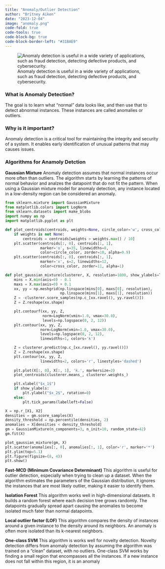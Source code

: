 ```yaml
---
title: "Anomaly/Outlier Detection"
author: "Britney Aiken"
date: "2023-12-04"
image: "anomaly.png"
code-fold: true
code-tools: true
code-block-bg: true
code-block-border-left: "#31BAE9"
---
```


![Anomaly detection is useful in a wide variety of applications, such as fraud detection, detecting defective products, and cybersecurity.](anomaly.png)

### What is Anomaly Detection?
The goal is to learn what “normal” data looks like, and then use that to detect abnormal instances. These instances are called anomalies or outliers. 

### Why is it important?
Anomaly detection is a critical tool for maintaining the integrity and security of a system. It enables early identification of unusual patterns that may causes issues.


### Algorithms for Anamoly Detction

**Gaussian Mixture**
Anomaly detection assumes that normal instances occur more often than outliers. The algorithm starts by learning the patterns of normal behavior and analzes the datapoint that do not fit the pattern. When using a Gaussian mixture model for anomaly detection, any instance located in a low-density region can be considered an anomaly.

```python
from sklearn.mixture import GaussianMixture
from matplotlib.colors import LogNorm
from sklearn.datasets import make_blobs
import numpy as np
import matplotlib.pyplot as plt

def plot_centroids(centroids, weights=None, circle_color='w', cross_color='k'):
    if weights is not None:
        centroids = centroids[weights > weights.max() / 10]
    plt.scatter(centroids[:, 0], centroids[:, 1],
                marker='o', s=35, linewidths=8,
                color=circle_color, zorder=10, alpha=0.9)
    plt.scatter(centroids[:, 0], centroids[:, 1],
                marker='x', s=2, linewidths=12,
                color=cross_color, zorder=11, alpha=1)

def plot_gaussian_mixture(clusterer, X, resolution=1000, show_ylabels=True):
    mins = X.min(axis=0) - 0.1
    maxs = X.max(axis=0) + 0.1
    xx, yy = np.meshgrid(np.linspace(mins[0], maxs[0], resolution),
                         np.linspace(mins[1], maxs[1], resolution))
    Z = -clusterer.score_samples(np.c_[xx.ravel(), yy.ravel()])
    Z = Z.reshape(xx.shape)

    plt.contourf(xx, yy, Z,
                 norm=LogNorm(vmin=1.0, vmax=30.0),
                 levels=np.logspace(0, 2, 12))
    plt.contour(xx, yy, Z,
                norm=LogNorm(vmin=1.0, vmax=30.0),
                levels=np.logspace(0, 2, 12),
                linewidths=1, colors='k')

    Z = clusterer.predict(np.c_[xx.ravel(), yy.ravel()])
    Z = Z.reshape(xx.shape)
    plt.contour(xx, yy, Z,
                linewidths=2, colors='r', linestyles='dashed')
    
    plt.plot(X[:, 0], X[:, 1], 'k.', markersize=2)
    plot_centroids(clusterer.means_, clusterer.weights_)

    plt.xlabel("$x_1$")
    if show_ylabels:
        plt.ylabel("$x_2$", rotation=0)
    else:
        plt.tick_params(labelleft=False)

X = np.r_[X1, X2]
densities = gm.score_samples(X)
density_threshold = np.percentile(densities, 2)
anomalies = X[densities < density_threshold]
gm = GaussianMixture(n_components=3, n_init=10, random_state=42)
gm.fit(X)

plot_gaussian_mixture(gm, X)
plt.scatter(anomalies[:, 0], anomalies[:, 1], color='r', marker='*')
plt.ylim(top=5.1)
plt.figure(figsize=(8, 4))
plt.show()
```

**Fast-MCD (Minimum Covariance Determinant)**
This algorithm is useful for outlier detection, especially when trying to clean up a dataset. When the algorithm estimates the parameters of the Gaussian distribution, it ignores the instances that are most likely outlier, making it easier to identify them.

**Isolation Forest**
This algorithm works well in high-dimensional datasets. It builds a random forest where each decision tree grows randomly. The datapoints gradually spread apart causing the anomalies to become isolated much fater than normal datapoints. 

**Local outlier factor (LOF)**
This algorithm compares the density of instances around a given instance to the density around its neighbors. An anomaly is often more isolated than its k-nearest neighbors.

**One-class SVM**
This algorithm is works well for novelty detection. Novelty detection differs from anomaly detection by assuming the algorithm was trained on a “clean” dataset, with no outliers. One-class SVM works by finding a small region that encompasses all the instances. If a new instance does not fall within this region, it is an anomaly
